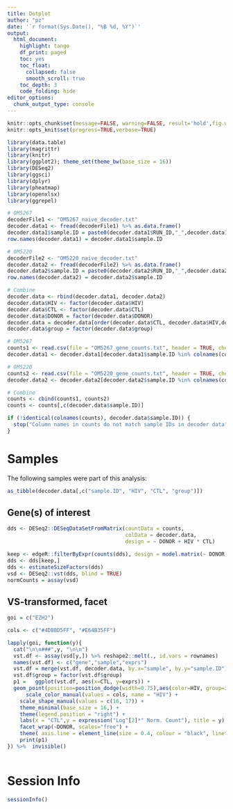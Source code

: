 ```yaml
---
title: Dotplot 
author: "pz"
date: '`r format(Sys.Date(), "%B %d, %Y")`'
output:
  html_document:
    highlight: tango
    df_print: paged
    toc: yes
    toc_float:
      collapsed: false
      smooth_scroll: true
    toc_depth: 3
    code_folding: hide
editor_options:
  chunk_output_type: console
---
```



```r
knitr::opts_chunk$set(message=FALSE, warning=FALSE, result='hold',fig.width=8,tidy=TRUE, cache=FALSE)
knitr::opts_knit$set(progress=TRUE,verbose=TRUE)
```

```r
library(data.table)
library(magrittr)
library(knitr)
library(ggplot2); theme_set(theme_bw(base_size = 16))
library(DESeq2)
library(ggsci)
library(dplyr)
library(pheatmap)
library(openxlsx)
library(ggrepel)
```




```r
# OM5267
decoderFile1 <- "OM5267_naive_decoder.txt"
decoder.data1 <- fread(decoderFile1) %>% as.data.frame()
decoder.data1$sample.ID = paste0(decoder.data1$RUN_ID,"_",decoder.data1$SAMPLE_ID)
row.names(decoder.data1) = decoder.data1$sample.ID

# OM5220
decoderFile2 <- "OM5220_naive_decoder.txt"
decoder.data2 <- fread(decoderFile2) %>% as.data.frame()
decoder.data2$sample.ID = paste0(decoder.data2$RUN_ID,"_",decoder.data2$SAMPLE_ID)
row.names(decoder.data2) = decoder.data2$sample.ID

# Combine
decoder.data <- rbind(decoder.data1, decoder.data2)
decoder.data$HIV <- factor(decoder.data$HIV)
decoder.data$CTL <- factor(decoder.data$CTL)
decoder.data$DONOR = factor(decoder.data$DONOR)
decoder.data = decoder.data[order(decoder.data$CTL, decoder.data$HIV,decoder.data$DONOR),]
decoder.data$group = factor(decoder.data$group)
```


```r
# OM5267
counts1 <- read.csv(file = "OM5267_gene_counts.txt", header = TRUE, check.names=FALSE, row.names=1)
decoder.data1 <- decoder.data1[decoder.data1$sample.ID %in% colnames(counts1),]

# OM5220
counts2 <- read.csv(file = "OM5220_gene_counts.txt", header = TRUE, check.names=FALSE, row.names=1)
decoder.data2 <- decoder.data2[decoder.data2$sample.ID %in% colnames(counts2),]

# Combine
counts <- cbind(counts1, counts2)
counts <- counts[,c(decoder.data$sample.ID)]

if (!identical(colnames(counts), decoder.data$sample.ID)) {
  stop("Column names in counts do not match sample IDs in decoder data")
}
```

# Samples

The following samples were part of this analysis:

```r
as_tibble(decoder.data[,c("sample.ID", "HIV", "CTL", "group")])
```


## Gene(s) of interest

```r
dds <- DESeq2::DESeqDataSetFromMatrix(countData = counts, 
                                      colData = decoder.data, 
                                      design = ~ DONOR + HIV * CTL)

keep <- edgeR::filterByExpr(counts(dds), design = model.matrix(~ DONOR + HIV * CTL, data = colData(dds)))
dds <- dds[keep,]
dds <- estimateSizeFactors(dds)
vsd <- DESeq2::vst(dds, blind = TRUE)
normCounts = assay(vsd)
```



## VS-transformed, facet

```r
goi = c("EZH2")

cols <- c("#4DBBD5FF", "#E64B35FF") 

lapply(goi, function(y){
  cat("\n\n###",y, "\n\n")
  vst.df <- assay(vsd[y,]) %>% reshape2::melt(., id.vars = rownames)
  names(vst.df) <- c("gene","sample","exprs")
  vst.df = merge(vst.df, decoder.data, by.x="sample", by.y="sample.ID")
  vst.df$group = factor(vst.df$group) 
  p1 =   ggplot(vst.df, aes(x=CTL, y=exprs)) +
  geom_point(position=position_dodge(width=0.75),aes(color=HIV, group=interaction(CTL,HIV)), size=2) +
      scale_color_manual(values = cols, name = "HIV") + 
    scale_shape_manual(values = c(16, 17)) +
    theme_minimal(base_size = 16,) + 
    theme(legend.position = "right") +
    labs(x = "CTL",y = expression("Log"[2]*" Norm. Count"), title = y) +
    facet_wrap(~DONOR, scales="free") +  
    theme( axis.line = element_line(size = 0.4, colour = "black", linetype=1))
    print(p1)
}) %>%  invisible()
     
```



# Session Info
```r
sessionInfo()
```